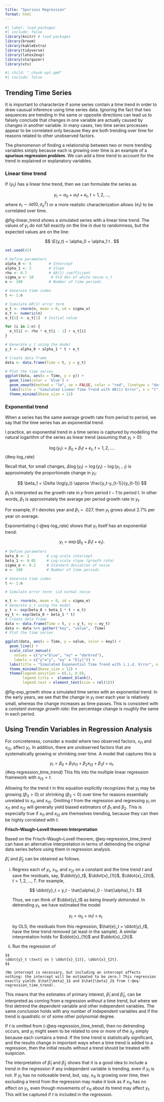 ```yaml
---
title: "Spurious Regression"
format: html
---
```



```r
#| label: load-packages
#| include: false
library(knitr) # load packages
library(broom)
library(kableExtra)
library(tidyverse)
library(latex2exp)
library(stargazer)
library(xts)
```

```r
#| child: "_chunk-opt.qmd"
#| include: false
```


## Trending Time Series

It is important to characterize if some series contain a time trend in order to draw causual inference using time series data. Ignoring the fact that two sequences are trending in the same or opposite directions can lead us to falsely conclude that changes in one variable are actually caused by changes in another variable. In many cases, two time series processes appear to be correlated only because they are both trending over time for reasons related to other unobserved factors.

The phenomenon of finding a relationship between two or more trending variables simply because each is growing over time is an example of a **spurious regression problem**. We can add a time trend to account for the trend in explained or explanatory variables.

### Linear time trend

If $\{y_t\}$ has a linear time trend, then we can formulate the series as

$$
y_t = \alpha_0 + \alpha_1 t + e_t, \; t=1, 2, \ldots,
$$
where $e_t\sim iid (0, \sigma^2_e)$ or a more realistic characterization allows $\{e_t\}$ to be correlated over time. 

@fig-linear_trend shows a simulated series with a linear time trend. The values of $y_t$ do not fall exactly on the line in due to randomness, but the expected values are on the line:

$$
\E(y_t) = \alpha_0 + \alpha_1 t .
$$

```r
set.seed(42)

# Define parameters
alpha_0 <- 5        # Intercept
alpha_1 <- 2        # Slope
rho <- 0.7          # AR(1) coefficient
sigma_u <- 10        # Std dev of white noise u_t
n <- 100            # Number of time periods

# Generate time index
t <- 1:n

# Simulate AR(1) error term
u_t <- rnorm(n, mean = 0, sd = sigma_u)
e_t <- numeric(n)
e_t[1] <- u_t[1]  # Initial value

for (i in 2:n) {
  e_t[i] <- rho * e_t[i - 1] + u_t[i]
}

# Generate y_t using the model
y_t <- alpha_0 + alpha_1 * t + e_t

# Create data frame
data <- data.frame(Time = t, y = y_t)

# Plot the time series
ggplot(data, aes(x = Time, y = y)) +
  geom_line(color = 'blue') +
  geom_smooth(method = "lm", se = FALSE, color = "red", linetype = "dashed", linewidth = 0.8) +
  labs(title = "Simulated Linear Time Trend with AR(1) Error", x = "t", y = TeX("$y_t$")) +
  theme_minimal(base_size = 12)
```



### Exponential trend

When a series has the same average growth rate from period to period, we say that the time series has an exponential trend.

I practice, an exponential trend in a time series is captured by modelling the natural logarithm of the series as linear trend (assuming that $y_t>0$):

$$
\log (y_t) = \beta_0 + \beta_1 t + e_t, \; t=1, 2, \ldots.
$$ {#eq-log_rate}

Recall that, for small changes, $\Delta \log(y_t) = \log(y_t) - \log(y_{t-1})$ is approximately the proportionate change in $y_t:$

$$
\beta_1 = \Delta \log(y_t) \approx \frac{y_t-y_{t-1}}{y_{t-1}}
$$

$\beta_1$ is interpreted as the growth rate in $y$ from period $t-1$ to period $t$.
In other words, $\beta_1$ is approximately the average per period growth rate in $y_t.$

For example, if $t$ denotes year and $\beta_1 = .027,$ then $y_t$ grows about 2.7\% per year on average.

Exponentiating (-@eq-log_rate) shows that $y_t$ itself has an exponential trend:

$$
y_t = \exp (\beta_0 + \beta_1 t + e_t) .
$$



```r
# Define parameters
beta_0 <- 1        # Log-scale intercept
beta_1 <- 0.05     # Log-scale slope (growth rate)
sigma_e <- 0.2     # Standard deviation of noise
n <- 100           # Number of time periods

# Generate time index
t <- 1:n

# Simulate error term: iid normal noise

e_t <- rnorm(n, mean = 0, sd = sigma_e)
# Generate y_t using the model
y_t <- exp(beta_0 + beta_1 * t + e_t)
ey_t <- exp(beta_0 + beta_1 * t)
# Create data frame
data <- data.frame(Time = t, y = y_t, ey = ey_t)
data <- data %>% gather("key", "value", -Time)
# Plot the time series

ggplot(data, aes(x = Time, y = value, color = key)) +
  geom_line() +
  scale_color_manual(
    values = c("y"="blue", "ey" = "darkred"),
    labels = c("y"="y", "ey" = "E[y]")) + 
  labs(title = "Simulated Exponential Time Trend with i.i.d. Error", x = "t", y = TeX("$y_t$")) +
  theme_minimal(base_size = 12) +
  theme(legend.position = c(.1, 0.8),
        legend.title =  element_blank(),
        legend.text = element_text(size = rel(1)))
```

@fig-exp_growth show a simulated time series with an exponential trend. In the early years, we see that the change in $y_t$ over each year is relatively small, whereas the change increases as time passes. This is consistent with a *constant average growth rate*: the percentage change is roughly the same in each period.


## Using Trendin Variables in Regression Analysis


For concreteness, consider a model where two observed factors, $x_{t1}$ and $x_{t2}$, affect $y_t$. In addition, there are unobserved factors that are systematically growing or shrinking over time. A model that captures this is

$$
y_t = \beta_0 + \beta_1x_{t1} + \beta_2x_{t2} + \beta_3t + u_t  .
$$ {#eq-regression_time_trend}
This fits into the multiple linear regression framework with $x_{t3}=t.$

Allowing for the trend $t$ in this equation explicitly recognizes that $y_t$ may be growing ($\beta_3>0$) or shrinking ($\beta_3<0$) over time for reasons essentially unrelated to $x_{t1}$ and $x_{t2}.$ 
Omiiting $t$ from the regression and regressing $y_t$ on $x_{t1}$ and $x_{t2}$ will generally yield biased estimators of $\beta_1$ and $\beta_2.$
This is especially true if $x_{t1}$ and $x_{t2}$ are themselves trending, because they can then be highly correlated with $t.$


**Frisch–Waugh–Lovell theorem Interpretation**

Based on the Frisch–Waugh–Lovell theorem, @eq-regression_time_trend can have an alternative interpretation in terms of detrending the original data series before using them in regression analysis.

$\hat{\beta}_1$ and $\hat{\beta}_2$ can be obtained as follows.

(i) Regress each of $y_t$, $x_{1t}$, and $x_{2t}$ on a constant and the time trend $t$ and save the residuals, say, $\ddot{y}_t$, $\ddot{x}_{1t}$, $\ddot{x}_{2t}$, $t = 1, 2, \ldots, T$. For example,

    $$
    \ddot{y}_t = y_t - \hat{\alpha}_0 - \hat{\alpha}_1 t.
    $$
    
    Thus, we can think of $\ddot{y}_t$ as being *linearly detrended*. In detrending $y_t$, we have estimated the model
    
    $$
    y_t = \alpha_0 + \alpha_1 t + e_t
    $$
    
    by OLS; the residuals from this regression, $\hat{e}_t = \ddot{y}_t$, have the time trend removed (at least in the sample). A similar interpretation holds for $\ddot{x}_{1t}$ and $\ddot{x}_{2t}$.

(ii) Run the regression of

    $$
    \ddot{y}_t \text{ on } \ddot{x}_{1t}, \ddot{x}_{2t}.
    $$
    
    (No intercept is necessary, but including an intercept affects nothing: the intercept will be estimated to be zero.) This regression exactly yields $\hat{\beta}_1$ and $\hat{\beta}_2$ from (-@eq-regression_time_trend).

This means that the estimates of primary interest, $\hat{\beta}_1$ and $\hat{\beta}_2$, can be interpreted as coming from a regression *without* a time trend, but where we first detrend the dependent variable and other independent variables. The same conclusion holds with any number of independent variables and if the trend is quadratic or of some other polynomial degree.

If $t$ is omitted from (-@eq-regression_time_trend), then no detrending occurs, and $y_t$ might seem to be related to one or more of the $x_{jt}$ simply because each contains a trend. If the time trend is statistically significant, and the results change in important ways when a time trend is added to a regression, then the initial results without a trend should be treated with suspicion.

The interpretation of $\hat{\beta}_1$ and $\hat{\beta}_2$ shows that it is a good idea to include a trend in the regression if any independent variable is trending, even if $y_t$ is not. If $y_t$ has no noticeable trend, but, say, $x_{1t}$ is growing over time, then excluding a trend from the regression may make it look as if $x_{1t}$ has no effect on $y_t$, even though movements of $x_{1t}$ about its trend may affect $y_t$. This will be captured if $t$ is included in the regression.

















